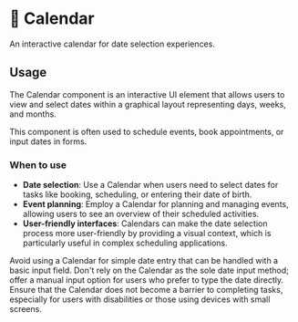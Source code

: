# 💠 Calendar

An interactive calendar for date selection experiences.


## Usage

The Calendar component is an interactive UI element that allows users to view and select dates within a graphical layout representing days, weeks, and months. 

This component is often used to schedule events, book appointments, or input dates in forms.

### When to use
- **Date selection**: Use a Calendar when users need to select dates for tasks like booking, scheduling, or entering their date of birth.
- **Event planning**: Employ a Calendar for planning and managing events, allowing users to see an overview of their scheduled activities.
- **User-friendly interfaces**: Calendars can make the date selection process more user-friendly by providing a visual context, which is particularly useful in complex scheduling applications.

Avoid using a Calendar for simple date entry that can be handled with a basic input field. Don't rely on the Calendar as the sole date input method; offer a manual input option for users who prefer to type the date directly. Ensure that the Calendar does not become a barrier to completing tasks, especially for users with disabilities or those using devices with small screens.
